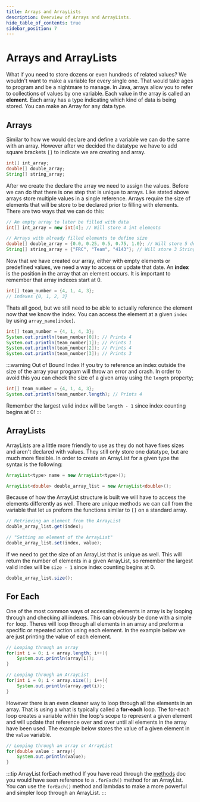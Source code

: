 ```yaml
---
title: Arrays and ArrayLists
description: Overview of Arrays and ArrayLists.
hide_table_of_contents: true
sidebar_position: 7
---
```


# Arrays and ArrayLists
What if you need to store dozens or even hundreds of related values? We wouldn't want to make a variable for every single one. That would take ages to program and be a nightmare to manage. In Java, arrays allow you to refer to collections of values by one variable. Each value in the array is called an **element**. Each array has a type indicating which kind of data is being stored. You can make an Array for any data type.

## Arrays
Similar to how we would declare and define a variable we can do the same with an array. However after we decided the datatype we have to add square brackets `[]` to indicate we are creating and array.
```java
int[] int_array;
double[] double_array;
String[] string_array;
```

After we create the declare the array we need to assign the values. Before we can do that there is one step that is unique to arrays. Like stated above arrays store multiple values in a single reference. Arrays require the size of elements that will be store to be declared prior to filling with elements. There are two ways that we can do this:
```java
// An empty array to later be filled with data
int[] int_array = new int[4]; // Will store 4 int elements

// Arrays with already filled elements to define size
double[] double_array = {0.0, 0.25, 0.5, 0.75, 1.0}; // Will store 5 double elements
String[] string_array = {"FRC", "Team", "4143"}; // Will store 3 String elements
```
Now that we have created our array, either with empty elements or predefined values, we need a way to access or update that date. An **index** is the position in the array that an element occurs. It is important to remember that array indexes start at 0.
```java
int[] team_number = {4, 1, 4, 3};
// indexes {0, 1, 2, 3}
```
Thats all good, but we still need to be able to actually reference the element now that we know the index. You can access the element at a given `index` by using `array_name[index]`.
```java
int[] team_number = {4, 1, 4, 3};
System.out.println(team_number[0]); // Prints 4
System.out.println(team_number[1]); // Prints 1
System.out.println(team_number[2]); // Prints 4
System.out.println(team_number[3]); // Prints 3
```
:::warning Out of Bound Index
If you try to reference an index outside the size of the array your program will throw an error and crash. In order to avoid this you can check the size of a given array using the `length` property;
```java
int[] team_number = {4, 1, 4, 3};
System.out.println(team_number.length); // Prints 4
```
Remember the largest valid index will be `length - 1` since index counting begins at 0!
:::

## ArrayLists
ArrayLists are a little more friendly to use as they do not have fixes sizes and aren't declared with values. They still only store one datatype, but are much more flexible. In order to create an ArrayList for a given type the syntax is the following:
```java title="Syntax"
ArrayList<type> name = new ArrayList<type>();
```
```java title="Example"
ArrayList<double> double_array_list = new ArrayList<double>();
```
Because of how the ArrayList structure is built we will have to access the elements differently as well. There are unique methods we can call from the variable that let us preform the functions similar to `[]` on a standard array.
```java
// Retrieving an element from the ArrayList
double_array_list.get(index);

// "Setting an element of the ArrayList"
double_array_list.set(index, value);
```
If we need to get the size of an ArrayList that is unique as well. This will return the number of elements in a given ArrayList, so remember the largest valid index will be `size - 1` since index counting begins at 0.
```java
double_array_list.size();
```

## For Each
One of the most common ways of accessing elements in array is by looping through and checking all indexes. This can obviously be done with a simple `for` loop. Theres will loop through all elements in an array and preform a specific or repeated action using each element. In the example below we are just printing the value of each element.
```java
// Looping through an array
for(int i = 0; i < array.length; i++){
    System.out.println(array[i]);
}

// Looping through an ArrayList
for(int i = 0; i < array.size(); i++){
    System.out.println(array.get(i));
}
```
However there is an even cleaner way to loop through all the elements in an array. That is using a what is typically called a **for-each** loop. The for-each loop creates a variable within the loop's scope to represent a given element and will update that reference over and over until all elements in the array have been used. The example below stores the value of a given element in the `value` variable.
```java
// Looping through an array or ArrayList
for(double value : array){
    System.out.println(value);
}
```
:::tip ArrayList forEach method
If you have read through the [methods](./methods.mdx) doc you would have seen reference to a `.forEach()` method for an ArrayList. You can use the `forEach()` method and lambdas to make a more powerful and simpler loop through an ArrayList.
:::